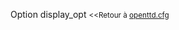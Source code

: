 {{fr/Amorce}}
Option display_opt
<small><<Retour à [[fr/Archive/Manual/Settings/Openttd.cfg|openttd.cfg]]</small>